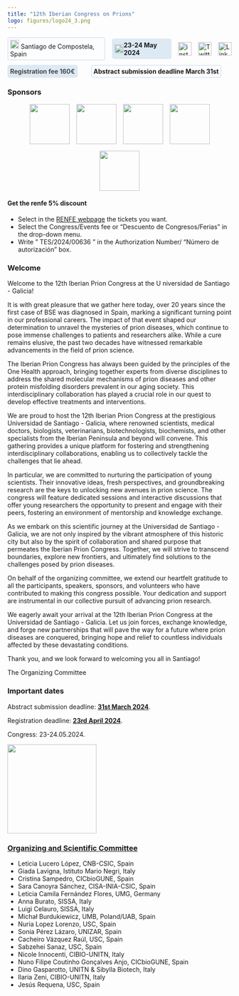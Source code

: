 ```yaml
---
title: "12th Iberian Congress on Prions"
logo: figures/logo24_3.png
---
```


```{=html}
<div class="row">
  <a href="visitsantiago.qmd" class="location-button bobina1">
    <img src="figures/pin-logo.png" alt="pin" width="20" height="20">
    Santiago de Compostela, Spain
  </a>
  <a href="programme.qmd" class="cal-text bobina2">
    <img src="figures/cal-logo.png" alt="pin" width="20" height="20">
    <strong>23-24 May 2024</strong>
  </a>
  <div class="social-links-sidebar" >
  <a href="https://www.instagram.com/iberianprionconference" class="ig-button bobina3a" target="_blank">
    <img src="figures/ig-icon.png" alt="instagram">
  </a>
  <a href="https://twitter.com/IberianPrion" class="x-button bobina3b" target="_blank">
    <img src="figures/x-logo.png" alt="Twitter">
  </a>
  <a href="https://linkedin.com/company/iberianprionconference" class="ln-button bobina3c" target="_blank">
    <img src="figures/In-logo.png" alt="LinkedIn">
  </a>
  </div>
</div>

<div class='row due'>
  <a href='registration.qmd' class='offerta-speciale bobina4'><strong>Registration fee 160€</strong></a>
  <a href='abstract.qmd' class='movete strobelight bobina5'><strong>Abstract submission deadline March 31st</strong></a>
</div>

<style>
  .descr {
    display: flex;
    align-items: center;
  }
  .row {
    display: flex;
    flex-direction: row;
    gap: 15px;
    align-items: center;
    margin-top: 10px;
  } 
  .location-button {
    text-decoration : none;
    border: 2px solid #dde9f3;
    padding : 4px;
    border-radius: 5px;
  }
  .cal-text {
    display: flex;
    align-items: center;
    background-color: #dde9f3;
    border-radius: 5px;
    padding : 6px;
    color : currentcolor;
    text-decoration : none;
  }

  .hover-additional-text {
    display: none;
    margin-left: 10px; 
    opacity: 0;
    text-decoration: none;
    color : black;
  }
  .social-links-sidebar a:hover img {
    transform: scale(1.2);
    gap: 20px;
  }

  .social-links-sidebar {
    display: flex;
    justify-content: center;
    align-items: center; 
    gap: 15px; 
  }
  .social-links-sidebar a {
    display: flex;
    flex-wrap: wrap;
    gap: 10px;
  }
  .social-links-sidebar img {
    width: 30px;
    height: 30px;
  }

  @media (max-width: 600px) {
    .row {
      flex-direction: column;
      align-items: center;
    }
    .logo-social-container {
      flex-direction: column;
    }
    .social-links-sidebar {
    display: flex;
    flex-wrap: wrap;
    justify-content: center;
    align-items: center;
    align-content: flex-start;
    }
  }
  /* */
  .offerta-speciale {
    border: #0000ff;
    align-items: center;
    background-color: #dde9f3;
    border-radius: 5px;
    padding: 6px;
    /*font-size: 24px;*/
    color : #474747;
    text-decoration : none;
  }
  .movete {
    text-decoration : none;
    border: 2px solid #dde9f3;
    padding : 4px;
    border-radius: 5px;
  }
  .due {
    gap: 30px;
  }
  @media (max-width: 600px) {
    .row {
      flex-direction: column;
      align-items: center;
    }
    .due {
      gap: 15px;
    }
    .logo-social-container {
      flex-direction: column;
    }
    .social-links-sidebar {
    display: flex;
    flex-wrap: wrap;
    justify-content: center;
    align-items: center;
    align-content: flex-start;
    }
  }
  @keyframes zoomInOut {
    0% {
      transform: scale(1);
    }
    50% {
      transform: scale(1.1);
    }
    100% {
      transform: scale(1);
    }
  }
  @media (pointer: coarse) {
    .bobina1 {
    animation: zoomInOut 0.5s;
    animation-delay: 0s;
    }
    .bobina2 {
    animation: zoomInOut 0.5s;
    animation-delay: 0.3s;
    }
    .bobina3a {
    animation: zoomInOut 0.5s;
    animation-delay: 0.6s;
    }
    .bobina3b {
    animation: zoomInOut 0.5s;
    animation-delay: 0.7s;
    }
    .bobina3c {
    animation: zoomInOut 0.5s;
    animation-delay: 0.8s;
    }
    .bobina4 {
    animation: zoomInOut 0.5s;
    animation-delay: 0.9s;
    }
    .bobina5 {
    animation: zoomInOut 0.5s;
    animation-delay: 1.2s;
    }
  }

</style>
```

### Sponsors 

```{=html}
<!-- EACH ROW A SPONSOR!-->
<div class="sponsors">
  <a href="https://www.usc.gal/en" target="_blank"><img src="figures/usc.svg"  /></a>
  <a href="https://www.proquinorte.com/" target="_blank"><img src="figures/Logo-Proquinorte.avif"  /></a>
  <a href="https://veterinaryresearch.biomedcentral.com/" target="_blank"><img src="figures/vjl.jpg" /></a>
  <a href="https://www.celtaingenieros.com/" target="_blank"><img src="figures/c.jpg"  /></a>
  <a href="https://www.renfe.com/es/en" target="_blank"><img src="figures/renfe.png"  /></a>
</div>
<style>
  .sponsors a:hover img {
    transform: scale(1.05);
    gap: 20px;
  }

  .sponsors {
    display: flex;
    justify-content: center; 
    align-items: center; 
    flex-wrap : wrap; 
    gap: 15px; 
  }
  .sponsors a {
    display: flex;
    flex-wrap: wrap; 
    gap: 10px; 
  }
  .sponsors img {
    height: 90px;
  }
  @media (max-width: 600px) {
    .sponsors {
    display: flex;
    flex-wrap: wrap;
    justify-content: center;
    align-items: center;
    align-content: flex-start;
    }
  }
</style>
```
#### Get the **renfe** 5% discount
- Select in the [RENFE webpage](www.renfe.com) the tickets you want.
- Select the Congress/Events fee or "Descuento de Congresos/Ferias" in the drop-down menu.
- Write " TES/2024/00636 " in the Authorization Number/ "Número de autorización" box.

### Welcome

Welcome to the 12th Iberian Prion Congress at the U niversidad de Santiago - Galicia!

It is with great pleasure that we gather here today, over 20 years since the first case of BSE was diagnosed in Spain, marking a significant turning point in our professional careers. The impact of that event shaped our determination to unravel the mysteries of prion diseases, which continue to pose immense challenges to patients and researchers alike. While a cure remains elusive, the past two decades have witnessed remarkable advancements in the field of prion science.

The Iberian Prion Congress has always been guided by the principles of the One Health approach, bringing together experts from diverse disciplines to address the shared molecular mechanisms of prion diseases and other protein misfolding disorders prevalent in our aging society. This interdisciplinary collaboration has played a crucial role in our quest to develop effective treatments and interventions.

We are proud to host the 12th Iberian Prion Congress at the prestigious Universidad de Santiago - Galicia, where renowned scientists, medical doctors, biologists, veterinarians, biotechnologists, biochemists, and other specialists from the Iberian Peninsula and beyond will convene. This gathering provides a unique platform for fostering and strengthening interdisciplinary collaborations, enabling us to collectively tackle the challenges that lie ahead.

In particular, we are committed to nurturing the participation of young scientists. Their innovative ideas, fresh perspectives, and groundbreaking research are the keys to unlocking new avenues in prion science. The congress will feature dedicated sessions and interactive discussions that offer young researchers the opportunity to present and engage with their peers, fostering an environment of mentorship and knowledge exchange.

As we embark on this scientific journey at the Universidad de Santiago - Galicia, we are not only inspired by the vibrant atmosphere of this historic city but also by the spirit of collaboration and shared purpose that permeates the Iberian Prion Congress. Together, we will strive to transcend boundaries, explore new frontiers, and ultimately find solutions to the challenges posed by prion diseases.

On behalf of the organizing committee, we extend our heartfelt gratitude to all the participants, speakers, sponsors, and volunteers who have contributed to making this congress possible. Your dedication and support are instrumental in our collective pursuit of advancing prion research.

We eagerly await your arrival at the 12th Iberian Prion Congress at the Universidad de Santiago - Galicia. Let us join forces, exchange knowledge, and forge new partnerships that will pave the way for a future where prion diseases are conquered, bringing hope and relief to countless individuals affected by these devastating conditions.

Thank you, and we look forward to welcoming you all in Santiago!

The Organizing Committee


### Important dates

Abstract submission deadline: [**31st March 2024**](abstract.qmd).

Registration deadline: [**23rd April 2024**](registration.qmd).

Congress: 23-24.05.2024.

<img src="figures/santiago1.jpg" width="200" height="200">

### [Organizing and Scientific Committee](committee.html)

- Leticia Lucero López, CNB-CSIC, Spain
- Giada Lavigna, Istituto Mario Negri, Italy
- Cristina Sampedro, CICbioGUNE, Spain
- Sara Canoyra Sánchez, CISA-INIA-CSIC, Spain
- Leticia Camila Fernández Flores, UMG, Germany
- Anna Burato, SISSA, Italy
- Luigi Celauro, SISSA, Italy
- Michał Burdukiewicz, UMB, Poland/UAB, Spain
- Nuria Lopez Lorenzo, USC, Spain
- Sonia Pérez Lázaro, UNIZAR, Spain
- Cacheiro Vázquez Raúl, USC, Spain
- Sabzehei Sanaz, USC, Spain
- Nicole Innocenti, CIBIO-UNITN, Italy
- Nuno Filipe Coutinho Gonçalves Anjo, CICbioGUNE, Spain
- Dino Gasparotto, UNITN & Sibylla Biotech, Italy
- Ilaria Zeni, CIBIO-UNITN, Italy
- Jesús Requena, USC, Spain


<!-- register now! button cool effect + code on sidebar_mods.css -->
```{=html}
<script>
window.onload = function() {
  var sidebarLinks = document.querySelectorAll('.sidebar-item-container a');
  for (var i = 0; i < sidebarLinks.length; i++) {
    if (sidebarLinks[i].textContent.trim() === 'UPLOAD YOUR ABSTRACT!') {
      sidebarLinks[i].classList.add('abstract-button');
    }
    if (sidebarLinks[i].textContent.trim() === 'REGISTER NOW!') {
      sidebarLinks[i].classList.add('strobelight');
    }
  }
};
</script>
```